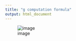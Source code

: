 ```yaml
---
title: "g computation formula"
output: html_document
---
```


![image](https://github.com/ShupingR/Multi-Stage-Constrained-Optimal-Treatment-Regimes/blob/master/test/g-computation-formula.jpeg)